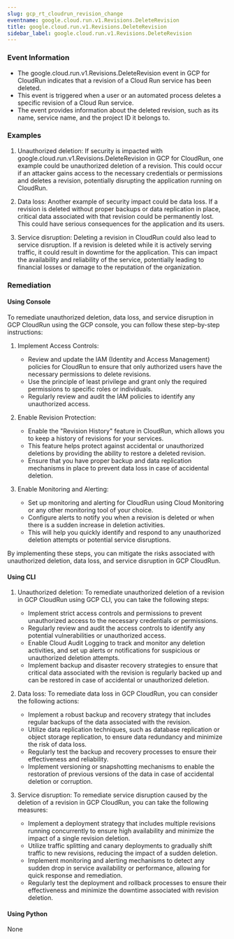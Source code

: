 ```yaml
--- 
slug: gcp_rt_cloudrun_revision_change
eventname: google.cloud.run.v1.Revisions.DeleteRevision
title: google.cloud.run.v1.Revisions.DeleteRevision
sidebar_label: google.cloud.run.v1.Revisions.DeleteRevision
---
```

                       
### Event Information

- The google.cloud.run.v1.Revisions.DeleteRevision event in GCP for CloudRun indicates that a revision of a Cloud Run service has been deleted.
- This event is triggered when a user or an automated process deletes a specific revision of a Cloud Run service.
- The event provides information about the deleted revision, such as its name, service name, and the project ID it belongs to.


### Examples

1. Unauthorized deletion: If security is impacted with google.cloud.run.v1.Revisions.DeleteRevision in GCP for CloudRun, one example could be unauthorized deletion of a revision. This could occur if an attacker gains access to the necessary credentials or permissions and deletes a revision, potentially disrupting the application running on CloudRun.

2. Data loss: Another example of security impact could be data loss. If a revision is deleted without proper backups or data replication in place, critical data associated with that revision could be permanently lost. This could have serious consequences for the application and its users.

3. Service disruption: Deleting a revision in CloudRun could also lead to service disruption. If a revision is deleted while it is actively serving traffic, it could result in downtime for the application. This can impact the availability and reliability of the service, potentially leading to financial losses or damage to the reputation of the organization.

### Remediation

#### Using Console

To remediate unauthorized deletion, data loss, and service disruption in GCP CloudRun using the GCP console, you can follow these step-by-step instructions:

1. Implement Access Controls:
   - Review and update the IAM (Identity and Access Management) policies for CloudRun to ensure that only authorized users have the necessary permissions to delete revisions.
   - Use the principle of least privilege and grant only the required permissions to specific roles or individuals.
   - Regularly review and audit the IAM policies to identify any unauthorized access.

2. Enable Revision Protection:
   - Enable the "Revision History" feature in CloudRun, which allows you to keep a history of revisions for your services.
   - This feature helps protect against accidental or unauthorized deletions by providing the ability to restore a deleted revision.
   - Ensure that you have proper backup and data replication mechanisms in place to prevent data loss in case of accidental deletion.

3. Enable Monitoring and Alerting:
   - Set up monitoring and alerting for CloudRun using Cloud Monitoring or any other monitoring tool of your choice.
   - Configure alerts to notify you when a revision is deleted or when there is a sudden increase in deletion activities.
   - This will help you quickly identify and respond to any unauthorized deletion attempts or potential service disruptions.

By implementing these steps, you can mitigate the risks associated with unauthorized deletion, data loss, and service disruption in GCP CloudRun.

#### Using CLI

1. Unauthorized deletion: To remediate unauthorized deletion of a revision in GCP CloudRun using GCP CLI, you can take the following steps:
   - Implement strict access controls and permissions to prevent unauthorized access to the necessary credentials or permissions.
   - Regularly review and audit the access controls to identify any potential vulnerabilities or unauthorized access.
   - Enable Cloud Audit Logging to track and monitor any deletion activities, and set up alerts or notifications for suspicious or unauthorized deletion attempts.
   - Implement backup and disaster recovery strategies to ensure that critical data associated with the revision is regularly backed up and can be restored in case of accidental or unauthorized deletion.

2. Data loss: To remediate data loss in GCP CloudRun, you can consider the following actions:
   - Implement a robust backup and recovery strategy that includes regular backups of the data associated with the revision.
   - Utilize data replication techniques, such as database replication or object storage replication, to ensure data redundancy and minimize the risk of data loss.
   - Regularly test the backup and recovery processes to ensure their effectiveness and reliability.
   - Implement versioning or snapshotting mechanisms to enable the restoration of previous versions of the data in case of accidental deletion or corruption.

3. Service disruption: To remediate service disruption caused by the deletion of a revision in GCP CloudRun, you can take the following measures:
   - Implement a deployment strategy that includes multiple revisions running concurrently to ensure high availability and minimize the impact of a single revision deletion.
   - Utilize traffic splitting and canary deployments to gradually shift traffic to new revisions, reducing the impact of a sudden deletion.
   - Implement monitoring and alerting mechanisms to detect any sudden drop in service availability or performance, allowing for quick response and remediation.
   - Regularly test the deployment and rollback processes to ensure their effectiveness and minimize the downtime associated with revision deletion.

#### Using Python

None


 